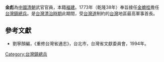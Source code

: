 '''金彪'''為[[中國|中國]][[清朝|清朝]]武官官員，本籍[[福建|福建]]。1773年（乾隆38年）奉旨接任[[金蟾桂|金蟾桂]]擔任[[台灣鎮|台灣鎮]][[總兵|總兵]]。是[[台灣清治時期|台灣清治時期]]此期間，受[[台灣道|台灣道]]制約的[[台灣|台灣]]地區最高軍事首長。

{{start box}}
{{s-before|[[金蟾桂|金蟾桂]]}}
{{s-title|[[台灣鎮總兵|台灣鎮總兵]]|1773年上任}}
{{s-after|[[藍元枚|藍元枚]]}}
{{end box}}
==參考文獻==
*劉寧顏編，《重修台灣省通志》，台北市，台灣省文獻委員會，1994年。

[[Category:台灣鎮總兵|Category:台灣鎮總兵]]